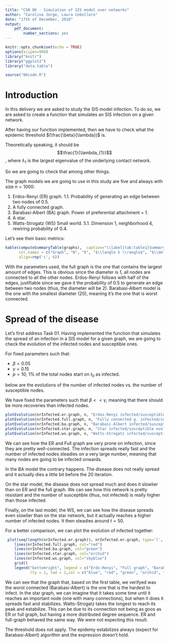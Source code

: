 ```yaml
---
title: "CSN 06 - Simulation of SIS model over networks"
author: "Carolina Jorge, Laura Cebollero"
date: "17th of December, 2018"
output: 
    pdf_document:
        number_sections: yes
---
```


```r
knitr::opts_chunk$set(echo = TRUE)
options(scipen=999)
library("knitr")
library("ggplot2")
library("data.table")
```
```r
source("06code.R")
```

# Introduction

In this delivery we are asked to study the SIS model infection. To do so, we are asked to create a function that simulates an SIS infection on a given network.

After having our function implemented, then we have to check what the epidemic threshold $(\frac{\beta}{\lambda})$ is.

Theoretically speaking, it should be $$\frac{1}{\lambda_{1}}$$, where $\lambda_{1}$ is the largest eigenvalue of the underlying contact
network.

So we are going to check that among other things.

The graph models we are going to use in this study are five and always with size $n = 1000$:

1. Erdos-Renyi (ER) graph.
    1.1. Probability of generating an edge between two nodes of 0.5.
2. A fully connected graph.
3. Barabasi-Albert (BA) graph. Power of preferential attachment = 1.
4. A star.
5. Watts-Strogatz (WS) Small world.
    5.1. Dimension 1, neighborhood 4, rewiring probability of 0.4.

Let's see their basic metrics:

```r
kable(computeSummaryTable(graphs),  caption="\\label{tab:table1}Summary table of all 5 graphs",
      col.names = c("Graph", "N", "E", "$\\langle k \\rangle$", "$\\delta$", "Diameter"),
      align=rep('c', 6))
```

With the parameters used, the full graph is the one that contains the largest amount of edges. This is obvious since the diameter is 1, all nodes are connected to all the other nodes. Erdos-Renyi follows with half of the edges, justifiable since we gave it the probability of 0.5 to generate an edge between two nodes (thus, the diameter will be 2). Barabasi-Albert model is the one with the smallest diameter (20), meaning it's the one that is worst connected.


# Spread of the disease

Let's first address Task 01. Having implemented the function that simulates the spread of an infection in a SIS model for a given graph, we are going to check the evolution of the infected nodes and susceptible ones.

For fixed parameters such that:

- $\beta = 0.05$
- $\gamma = 0.15$
- $p = 10$; 1% of the total nodes start on $t_{0}$ as infected.

below are the evolutions of the number of infected nodes vs. the number of susceptible nodes.

We have fixed the parameters such that $\beta << \gamma$, meaning that there should be more recoveries than infected nodes. 

```r
plotEvolution(nrInfected.er.graph, n, "Erdos-Renyi infected/susceptible evolution")
plotEvolution(nrInfected.full.graph, n, "Fully connected g. infected/susceptible evolution")
plotEvolution(nrInfected.ba.graph, n, "Barabasi-Albert infected/susceptible evolution")
plotEvolution(nrInfected.star.graph, n, "Star infected/susceptible evolution")
plotEvolution(nrInfected.ws.graph, n, "Watts-Strogatz infected/susceptible evolution")
```


We can see how the ER and Full graph are very prone on infection, since they are pretty well-connected. 
The infection spreads really fast and the number of infected nodes steadies on a very large number, meaning that many nodes are going to be infected onwards.

In the BA model the contrary happens. The disease does not really spread and it actually dies a little bit before the 20 iteration.

On the star model, the disease does not spread much and does it slowlier than on ER and the full graph. We can see how this network is pretty resistant and the number of susceptible (thus, not infected) is really higher than those infected.

Finally, on the last model, the WS, we can see how the disease spreads even slowlier than on the star network, but it actually reaches a higher number of infected nodes. It then steadies around $t = 50$.

For a better comparison, we can plot the evolution of infected together:
```r
 plot(seq(length(nrInfected.er.graph)), nrInfected.er.graph, type='l', ylim = c(0, n), col="blue", main="Infected nodes evolution comparison", ylab = "# infected nodes", xlab="t")
    lines(nrInfected.full.graph, col="red")
    lines(nrInfected.ba.graph, col="green")
    lines(nrInfected.star.graph, col="orchid")
    lines(nrInfected.ws.graph, col="skyblue")
    grid()
    legend("bottomright", legend = c("Erdo-Renyi", "Full graph", "Barabasi-Albert", "Star", "Watts-Strogatz"),
           lty = 1, lwd = 2,col = c("blue", "red", "green", "orchid", "skyblue"))

```

We can see that the graph that, based on the first table, we verifyed was the worst connected (Barabasi-Albert) is the one that is the hardest to infect. In the star graph, we can imagine that it takes some time until it reaches an important node (one with many connections), but when it does it spreads fast and stabilizes. Watts-Strogatz takes the longest to reach its peak and estabilize. This can be due to its connection not being as goos as ER or full graph, but having a more distributed degree sequence. ER and full-graph behaved the same way. We were not expecting this result.

The threshold does not apply. The epidemy estabilizes always (expect for Barabasi-Albert) algorithm and the expression doesn't hold.

